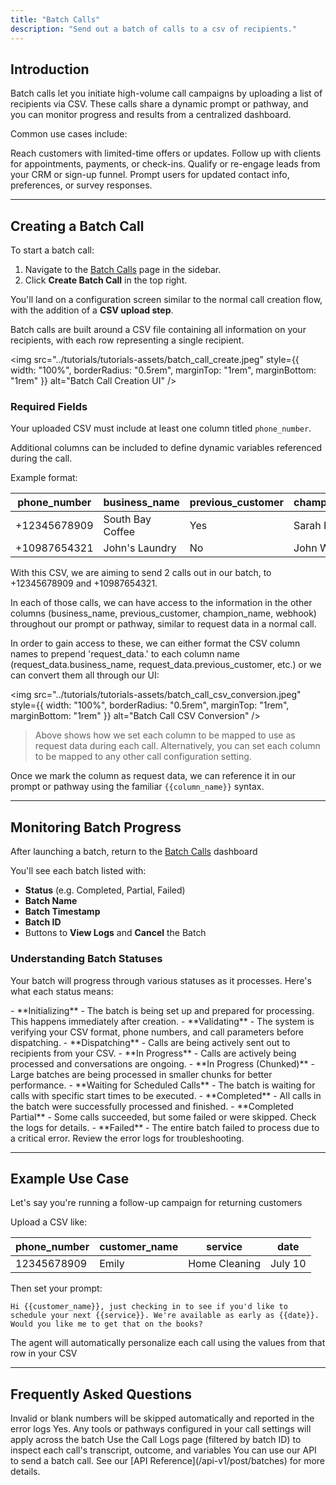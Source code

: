 ```yaml
---
title: "Batch Calls"
description: "Send out a batch of calls to a csv of recipients."
---
```


## Introduction

Batch calls let you initiate high-volume call campaigns by uploading a list of recipients via CSV. These calls share a dynamic prompt or pathway, and you can monitor progress and results from a centralized dashboard.

Common use cases include:

<CardGroup cols={2}>
  <Card title="Outbound Campaigns" icon="megaphone">
    Reach customers with limited-time offers or updates.
  </Card>
  <Card title="Customer Reminders" icon="bell">
    Follow up with clients for appointments, payments, or check-ins.
  </Card>
  <Card title="Lead Qualification" icon="headset">
    Qualify or re-engage leads from your CRM or sign-up funnel.
  </Card>
  <Card title="Data Collection" icon="database">
    Prompt users for updated contact info, preferences, or survey responses.
  </Card>
</CardGroup>

---

## Creating a Batch Call

To start a batch call:

1. Navigate to the [Batch Calls](https://app.bland.ai/dashboard/batches) page in the sidebar.
2. Click **Create Batch Call** in the top right.

You'll land on a configuration screen similar to the normal call creation flow, with the addition of a **CSV upload step**.

Batch calls are built around a CSV file containing all information on your recipients, with each row representing a single recipient.

<img 
  src="../tutorials/tutorials-assets/batch_call_create.jpeg"
  style={{ width: "100%", borderRadius: "0.5rem", marginTop: "1rem", marginBottom: "1rem" }}
  alt="Batch Call Creation UI"
/>

### Required Fields

Your uploaded CSV must include at least one column titled `phone_number`.

Additional columns can be included to define dynamic variables referenced during the call.

Example format:

| phone_number | business_name    | previous_customer | champion_name | webhook                     |
|--------------|------------------|-------------------|---------------|-----------------------------|
| +12345678909  | South Bay Coffee | Yes               | Sarah H       | https://example.com/webhook1 |
| +10987654321  | John's Laundry   | No                | John W        | https://example.com/webhook2 |

With this CSV, we are aiming to send 2 calls out in our batch, to +12345678909 and +10987654321.

In each of those calls, we can have access to the information in the other columns (business_name, previous_customer, champion_name, webhook) throughout our prompt or pathway, similar to request data in a normal call.

In order to gain access to these, we can either format the CSV column names to prepend 'request_data.' to each column name (request_data.business_name, request_data.previous_customer, etc.) or we can convert them all through our UI:

<img 
  src="../tutorials/tutorials-assets/batch_call_csv_conversion.jpeg"
  style={{ width: "100%", borderRadius: "0.5rem", marginTop: "1rem", marginBottom: "1rem" }}
  alt="Batch Call CSV Conversion"
/>
> Above shows how we set each column to be mapped to use as request data during each call. Alternatively, you can set each column to be mapped to any other call configuration setting.

Once we mark the column as request data, we can reference it in our prompt or pathway using the familiar `{{column_name}}` syntax.

---

## Monitoring Batch Progress

After launching a batch, return to the [Batch Calls](https://app.bland.ai/dashboard/batches) dashboard

You'll see each batch listed with:

* **Status** (e.g. Completed, Partial, Failed)
* **Batch Name**
* **Batch Timestamp**
* **Batch ID**
* Buttons to **View Logs** and **Cancel** the Batch

### Understanding Batch Statuses

Your batch will progress through various statuses as it processes. Here's what each status means:

<AccordionGroup>
  <Accordion title="Active Statuses (In Progress)">
    - **Initializing** - The batch is being set up and prepared for processing. This happens immediately after creation.
    - **Validating** - The system is verifying your CSV format, phone numbers, and call parameters before dispatching.
    - **Dispatching** - Calls are being actively sent out to recipients from your CSV.
    - **In Progress** - Calls are actively being processed and conversations are ongoing.
    - **In Progress (Chunked)** - Large batches are being processed in smaller chunks for better performance.
    - **Waiting for Scheduled Calls** - The batch is waiting for calls with specific start times to be executed.
  </Accordion>
  
  <Accordion title="Final Statuses (Completed)">
    - **Completed** - All calls in the batch were successfully processed and finished.
    - **Completed Partial** - Some calls succeeded, but some failed or were skipped. Check the logs for details.
    - **Failed** - The entire batch failed to process due to a critical error. Review the error logs for troubleshooting.
  </Accordion>
</AccordionGroup>

---

## Example Use Case

Let's say you're running a follow-up campaign for returning customers

Upload a CSV like:

| phone_number | customer_name | service       | date     |
|--------------|----------------|---------------|----------|
| 12345678909  | Emily          | Home Cleaning | July 10  |

Then set your prompt:

```mdx
Hi {{customer_name}}, just checking in to see if you'd like to 
schedule your next {{service}}. We're available as early as {{date}}. 
Would you like me to get that on the books?
```

The agent will automatically personalize each call using the values from that row in your CSV

---

## Frequently Asked Questions

<AccordionGroup>
  <Accordion title="What happens if a number is invalid?">
    Invalid or blank numbers will be skipped automatically and reported in the error logs
  </Accordion>
  <Accordion title="Can I use tools or pathways with batch calls?">
    Yes. Any tools or pathways configured in your call settings will apply across the batch
  </Accordion>
  <Accordion title="How do I access individual results?">
    Use the Call Logs page (filtered by batch ID) to inspect each call's transcript, outcome, and variables
  </Accordion>
  <Accordion title="How do I send a batch via API?">
    You can use our API to send a batch call. See our [API Reference](/api-v1/post/batches) for more details.
  </Accordion>
</AccordionGroup>



